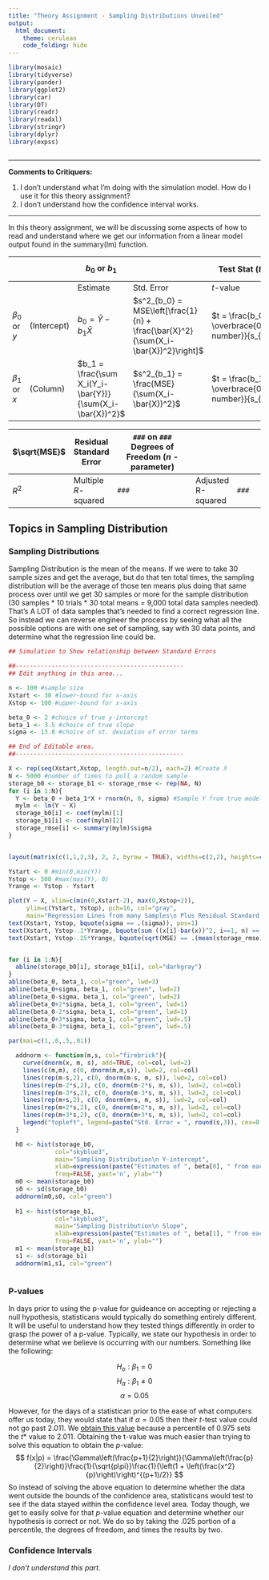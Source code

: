 ```yaml
---
title: "Theory Assignment - Sampling Distributions Unveiled"
output: 
  html_document:
    theme: cerulean
    code_folding: hide
---
```



```r
library(mosaic)
library(tidyverse)
library(pander)
library(ggplot2)
library(car)
library(DT)
library(readr)
library(readxl)
library(stringr)
library(dplyr)
library(expss)

```

```r

```

----

<!--If you want to give your critiquers some ideas about what you have questions on and would like help with, place those details here.-->

**Comments to Critiquers:**

1. I don't understand what I'm doing with the simulation model. How do I use it for this theory assignment?
2. I don't understand how the confidence interval works.


<!--End your comments to your critiquers before this line.-->

----

In this theory assignment, we will be discussing some aspects of how to read and understand where we get our information from a linear model output found in the summary(lm) function.

| | | $b_0$ or $b_1$ | | Test Stat ($t$, $F$, $W$) | $p$robability-value |
|----------|----------|----------|----------|----------|----------|
| | | Estimate | Std. Error | $t$-value | Pr ($>|t|$) |
| $\beta_0$ or $y$ | (Intercept) | $b_0 = \bar{Y} - b_1\bar{X}$ | $s^2_{b_0} = MSE\left[\frac{1}{n} + \frac{\bar{X}^2}{\sum(X_i-\bar{X})^2}\right]$ | $t = \frac{b_0 - \overbrace{0}^\text{a number}}{s_{b_0}}$ | `pt(-abs(t-value), df)` |
| $\beta_1$ or $x$ | (Column) | $b_1 = \frac{\sum X_i(Y_i-\bar{Y})}{\sum(X_i-\bar{X})^2}$ | $s^2_{b_1} = \frac{MSE}{\sum(X_i-\bar{X})^2}$ | $t = \frac{b_1 - \overbrace{0}^\text{a number}}{s_{b_1}}$ | `pt(-abs(t-value), df)` |

| $\sqrt{MSE}$ | Residual Standard Error | `###` on `###` Degrees of Freedom ($n$ - parameter) | | |
|----------|----------|------------------------------|----------|----------|
| $R^2$ | Multiple $R$-squared | `###` | Adjusted R-squared | `###` |

## Topics in Sampling Distribution {.tabset .tabset-pills .tabset-fade}

### Sampling Distributions {.tabset}

<!-- Define the term "sampling distribution." Demonstrate how the sampling distribution is obtained for both the slope and the intercept estimates in regression. Clearly explain what the mean and standard deviation (often called the standard error) are for each of these two distributions. -->

Sampling Distribution is the mean of the means. If we were to take 30 sample sizes and get the average, but do that ten total times, the sampling distribution will be the average of those ten means plus doing that same process over until we get 30 samples or more for the sample distribution (30 samples * 10 trials * 30 total means = 9,000 total data samples needed). That's A LOT of data samples that's needed to find a correct regression line. So instead we can reverse engineer the process by seeing what all the possible options are with one set of sampling, say with 30 data points, and determine what the regression line could be.

```r
## Simulation to Show relationship between Standard Errors

##-----------------------------------------------
## Edit anything in this area... 

n <- 100 #sample size
Xstart <- 30 #lower-bound for x-axis
Xstop <- 100 #upper-bound for x-axis

beta_0 <- 2 #choice of true y-intercept
beta_1 <- 3.5 #choice of true slope
sigma <- 13.8 #choice of st. deviation of error terms

## End of Editable area.
##-----------------------------------------------
```

```r
X <- rep(seq(Xstart,Xstop, length.out=n/2), each=2) #Create X
N <- 5000 #number of times to pull a random sample
storage_b0 <- storage_b1 <- storage_rmse <- rep(NA, N)
for (i in 1:N){
  Y <- beta_0 + beta_1*X + rnorm(n, 0, sigma) #Sample Y from true model
  mylm <- lm(Y ~ X)
  storage_b0[i] <- coef(mylm)[1]
  storage_b1[i] <- coef(mylm)[2]
  storage_rmse[i] <- summary(mylm)$sigma
}


layout(matrix(c(1,1,2,3), 2, 2, byrow = TRUE), widths=c(2,2), heights=c(3,3))

Ystart <- 0 #min(0,min(Y)) 
Ystop <- 500 #max(max(Y), 0)
Yrange <- Ystop - Ystart

plot(Y ~ X, xlim=c(min(0,Xstart-2), max(0,Xstop+2)), 
     ylim=c(Ystart, Ystop), pch=16, col="gray",
     main="Regression Lines from many Samples\n Plus Residual Standard Deviation Lines")
text(Xstart, Ystop, bquote(sigma == .(sigma)), pos=1)
text(Xstart, Ystop-.1*Yrange, bquote(sum ((x[i]-bar(x))^2, i==1, n) == .(var(X)*(n-1))), pos=1)
text(Xstart, Ystop-.25*Yrange, bquote(sqrt(MSE) == .(mean(storage_rmse))), pos=1)


for (i in 1:N){
  abline(storage_b0[i], storage_b1[i], col="darkgray")  
}
abline(beta_0, beta_1, col="green", lwd=3)
abline(beta_0+sigma, beta_1, col="green", lwd=2)
abline(beta_0-sigma, beta_1, col="green", lwd=2)
abline(beta_0+2*sigma, beta_1, col="green", lwd=1)
abline(beta_0-2*sigma, beta_1, col="green", lwd=1)
abline(beta_0+3*sigma, beta_1, col="green", lwd=.5)
abline(beta_0-3*sigma, beta_1, col="green", lwd=.5)

par(mai=c(1,.6,.5,.01))

  addnorm <- function(m,s, col="firebrick"){
    curve(dnorm(x, m, s), add=TRUE, col=col, lwd=2)
    lines(c(m,m), c(0, dnorm(m,m,s)), lwd=2, col=col)
    lines(rep(m-s,2), c(0, dnorm(m-s, m, s)), lwd=2, col=col)
    lines(rep(m-2*s,2), c(0, dnorm(m-2*s, m, s)), lwd=2, col=col)
    lines(rep(m-3*s,2), c(0, dnorm(m-3*s, m, s)), lwd=2, col=col)
    lines(rep(m+s,2), c(0, dnorm(m+s, m, s)), lwd=2, col=col)
    lines(rep(m+2*s,2), c(0, dnorm(m+2*s, m, s)), lwd=2, col=col)
    lines(rep(m+3*s,2), c(0, dnorm(m+3*s, m, s)), lwd=2, col=col)
    legend("topleft", legend=paste("Std. Error = ", round(s,3)), cex=0.7, bty="n")
  }

  h0 <- hist(storage_b0, 
             col="skyblue3", 
             main="Sampling Distribution\n Y-intercept",
             xlab=expression(paste("Estimates of ", beta[0], " from each Sample")),
             freq=FALSE, yaxt='n', ylab="")
  m0 <- mean(storage_b0)
  s0 <- sd(storage_b0)
  addnorm(m0,s0, col="green")
  
  h1 <- hist(storage_b1, 
             col="skyblue3", 
             main="Sampling Distribution\n Slope",
             xlab=expression(paste("Estimates of ", beta[1], " from each Sample")),
             freq=FALSE, yaxt='n', ylab="")
  m1 <- mean(storage_b1)
  s1 <- sd(storage_b1)
  addnorm(m1,s1, col="green")



```

### P-values

<!-- Demonstrate how the standard errors of the sampling distributions for both the slope and intercept estimates are used to obtain p-values for the tests of hypotheses about $\beta_0$ and $\beta_1$ (the true intercept and slope of the regression model). -->

In days prior to using the p-value for guideance on accepting or rejecting a null hypothesis, statisticans would typically do something entirely different. It will be useful to understand how they tested things differently in order to grasp the power of a p-value. Typically, we state our hypothesis in order to determine what we believe is occurring with our numbers. Something like the following:

$$
  H_o: \beta_1 = 0
$$
$$
  H_a: \beta_1 \neq 0
$$
$$
  \alpha = 0.05
$$

However, for the days of a statistican prior to the ease of what computers offer us today, they would state that if $\alpha = 0.05$ then their $t$-test value could not go past $2.011$. We [obtain this value](http://byuimath.com/apps/normprob.html) because a percentile of 0.975 sets the $t*$ value to $2.011$. Obtaining the t-value was much easier than trying to solve this equation to obtain the $p$-value:
$$
  f(x|p) = \frac{\Gamma\left(\frac{p+1}{2}\right)}{\Gamma\left(\frac{p}{2}\right)}\frac{1}{\sqrt{p\pi}}\frac{1}{\left(1 + \left(\frac{x^2}{p}\right)\right)^{(p+1)/2}}
$$
So instead of solving the above equation to determine whether the data went outside the bounds of the confidence area, statisticans would test to see if the data stayed within the confidence level area. Today though, we get to easily solve for that $p$-value equation and determine whether our hypothesis is correct or not. We do so by taking the .025 portion of a percentile, the degrees of freedom, and times the results by two.

### Confidence Intervals

<!-- Demonstrate how the standard errors are also used to create confidence intervals for the true regression intercept, $\beta_0$, and true regression slope, $\beta_1$. -->

*I don't understand this part.*